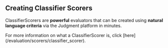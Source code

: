 


## Creating Classifier Scorers 

ClassifierScorers are **powerful** evaluators that can be created using **natural language criteria** via the Judgment platform in minutes.

<Tip> 
For more information on what a ClassifierScorer is, click [here](/evaluation/scorers/classifier_scorer).
</Tip>
